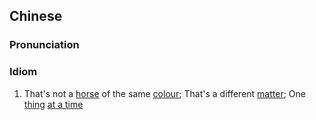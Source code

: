 {{also|一码归一码}}
==Chinese==
{{zh-forms|s=一码归一码}}

===Pronunciation===
{{zh-pron
|m=一mǎ guī 一mǎ,er=2;5
|c=jat1 maa5 gwai1 jat1 maa5
|cat=id
}}

===Idiom===
{{zh-idiom}}

# That's not a [[horse]] of the same [[colour]]; That's a different [[matter]]; One [[thing]] [[at a time]]